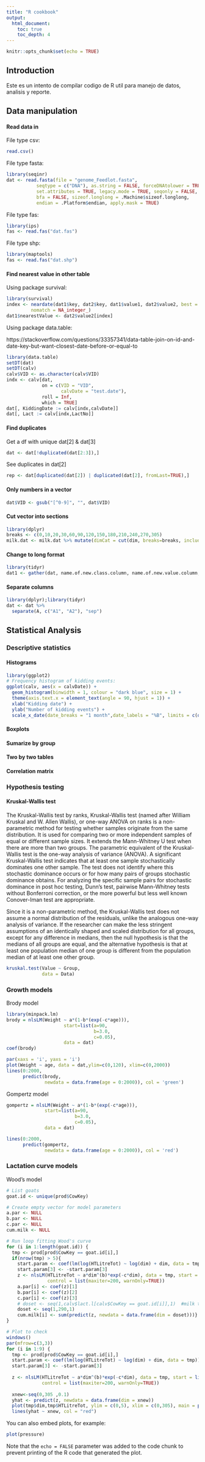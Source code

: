 ```yaml
---
title: "R cookbook"
output: 
  html_document:
    toc: true
    toc_depth: 4
---
```


```r
knitr::opts_chunk$set(echo = TRUE)
```

## Introduction 

Este es un intento de compilar codigo de R util para manejo de datos, analisis y reporte.

## Data manipulation 

#### Read data in

File type csv:

```r
read.csv()
```

File type fasta:

```r
library(seqinr)
dat <- read.fasta(file = "genome_Feedlot.fasta", 
           seqtype = c("DNA"), as.string = FALSE, forceDNAtolower = TRUE,
           set.attributes = TRUE, legacy.mode = TRUE, seqonly = FALSE, strip.desc = FALSE,
           bfa = FALSE, sizeof.longlong = .Machine$sizeof.longlong,
           endian = .Platform$endian, apply.mask = TRUE)
```

File type fas:

```r
library(ips)
fas <- read.fas("dat.fas")
```

File type shp:

```r
library(maptools)
fas <- read.fas("dat.shp")
```


#### Find nearest value in other table 

Using package survival:

```r
library(survival)
index <- neardate(dat1$key, dat2$key, dat1$value1, dat2$value2, best = "prior",
         nomatch = NA_integer_)
dat1$nearestValue <- dat2$value2[index]

```

Using package data.table:

https://stackoverflow.com/questions/33357341/data-table-join-on-id-and-date-key-but-want-closest-date-before-or-equal-to

```r
library(data.table)
setDT(dat)
setDT(calv)
calv$VID <- as.character(calv$VID)
indx <- calv[dat, 
             on = c(VID = "VID",
                    calvDate = "test.date"), 
             roll = Inf,
             which = TRUE]
dat[, KiddingDate := calv[indx,calvDate]]
dat[, Lact := calv[indx,LactNo]]
```

#### Find duplicates

Get a df with unique dat[2] & dat[3]
```r
dat <- dat[!duplicated(dat[2:3]),] 
```

See duplicates in dat[2]
```r
rep <- dat[duplicated(dat[2]) | duplicated(dat[2], fromLast=TRUE),] 
```

#### Only numbers in a vector

```r
dat$VID <- gsub("[^0-9]", "", dat$VID)
```

#### Cut vector into sections

```r
library(dplyr)
breaks <- c(0,10,20,30,60,90,120,150,180,210,240,270,305)
milk.dat <- milk.dat %>% mutate(dimCat = cut(dim, breaks=breaks, include.lowest=TRUE, labels = c(5,15,25,45,75,115,135,165,195,225,255,285)))
```

#### Change to long format

```r
library(tidyr)
dat1 <- gather(dat, name.of.new.class.column, name.of.new.value.column, columns want to include)
```

#### Separate columns

```r
library(dplyr);library(tidyr)
dat <- dat %>%
  separate(A, c("A1", "A2"), "sep")
```

## Statistical Analysis

### Descriptive statistics

#### Histograms

```r
library(ggplot2)
# Frequency histogram of kidding events: 
ggplot(calv, aes(x = calvDate)) + 
  geom_histogram(binwidth = 1, colour = "dark blue", size = 1) +
  theme(axis.text.x = element_text(angle = 90, hjust = 1)) +
  xlab("Kidding date") + 
  ylab("Number of kidding events") +
  scale_x_date(date_breaks = "1 month",date_labels = "%B", limits = c(dmy("1/1/2015"),dmy("31/12/2015" )))
```

#### Boxplots

#### Sumarize by group

#### Two by two tables

#### Correlation matrix


### Hypothesis testing

#### Kruskal-Wallis test

The Kruskal-Wallis test by ranks, Kruskal-Wallis test (named after William Kruskal and W. Allen Wallis), or one-way ANOVA on ranks is a non-parametric method for testing whether samples originate from the same distribution. It is used for comparing two or more independent samples of equal or different sample sizes. It extends the Mann-Whitney U test when there are more than two groups. The parametric equivalent of the Kruskal-Wallis test is the one-way analysis of variance (ANOVA). A significant Kruskal-Wallis test indicates that at least one sample stochastically dominates one other sample. The test does not identify where this stochastic dominance occurs or for how many pairs of groups stochastic dominance obtains. For analyzing the specific sample pairs for stochastic dominance in post hoc testing, Dunn's test, pairwise Mann-Whitney tests without Bonferroni correction, or the more powerful but less well known Conover-Iman test are appropriate.

Since it is a non-parametric method, the Kruskal-Wallis test does not assume a normal distribution of the residuals, unlike the analogous one-way analysis of variance. If the researcher can make the less stringent assumptions of an identically shaped and scaled distribution for all groups, except for any difference in medians, then the null hypothesis is that the medians of all groups are equal, and the alternative hypothesis is that at least one population median of one group is different from the population median of at least one other group.

```r
kruskal.test(Value ~ Group, 
             data = Data)
```

### Growth models

Brody model
```r
library(minpack.lm)
brody = nlsLM(Weight ~ a*(1-b*(exp(-c*age))),
                     start=list(a=90,
                                b=3.0,
                                c=0.05),
                     data = dat)
coef(brody)

par(xaxs = 'i', yaxs = 'i')
plot(Weight ~ age, data = dat,ylim=c(0,120), xlim=c(0,2000))
lines(0:2000, 
      predict(brody, 
              newdata = data.frame(age = 0:2000)), col = 'green')
```

Gompertz model
```r
gompertz = nlsLM(Weight ~ a*(1-b*(exp(-c*age))),
              start=list(a=90,
                         b=3.0,
                         c=0.05),
              data = dat)

lines(0:2000, 
      predict(gompertz, 
              newdata = data.frame(age = 0:2000)), col = 'red')
```

### Lactation curve models

Wood's model
```r
# List goats 
goat.id <- unique(prod$CowKey)

# Create empty vector for model parameters
a.par <- NULL
b.par <- NULL
c.par <- NULL
cum.milk <- NULL

# Run loop fitting Wood's curve
for (i in 1:length(goat.id)) {
  tmp <- prod[prod$CowKey == goat.id[i],]
  if(nrow(tmp) > 5){
    start.param <- coef(lm(log(HTLitreTot) ~ log(dim) + dim, data = tmp))
    start.param[3] <- -start.param[3]
    z <- nlsLM(HTLitreTot ~ a*dim^(b)*exp(-c*dim), data = tmp, start = list(a=start.param[1], b=start.param[2],c=start.param[3] ) ,
               control = list(maxiter=200, warnOnly=TRUE))
    a.par[i] <- coef(z)[1]
    b.par[i] <- coef(z)[2]
    c.par[i] <- coef(z)[3]
    # doset <- seq(1,calv$lact.l[calv$CowKey == goat.id[i]],1)  #milk to dof date
    doset <- seq(1,290,1)
    cum.milk[i] <- sum(predict(z, newdata = data.frame(dim = doset)))} else {cum.milk[i] <- NA}
}

# Plot to check
windows()
par(mfrow=c(3,3)) 
for (i in 1:9) {
  tmp <- prod[prod$CowKey == goat.id[i],]
  start.param <- coef(lm(log(HTLitreTot) ~ log(dim) + dim, data = tmp))
  start.param[3] <- -start.param[3]
  
  z <- nlsLM(HTLitreTot ~ a*dim^(b)*exp(-c*dim), data = tmp, start = list(a=start.param[1], b=start.param[2],c=start.param[3] ) ,
             control = list(maxiter=200, warnOnly=TRUE))
  
  xnew<-seq(0,305 ,0.1)
  yhat <- predict(z, newdata = data.frame(dim = xnew))
  plot(tmp$dim,tmp$HTLitreTot, ylim = c(0,5), xlim = c(0,305), main = paste("goat ID:", unique(tmp$CowKey), sep = ""), xlab = "DIM", ylab = "Milk yield (L)")
  lines(yhat ~ xnew, col = "red")
```

You can also embed plots, for example:

```r
plot(pressure)
```

Note that the `echo = FALSE` parameter was added to the code chunk to prevent printing of the R code that generated the plot.
